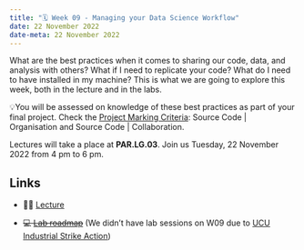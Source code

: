 ---
title: "🗓️ Week 09 - Managing your Data Science Workflow"
date: 22 November 2022
date-meta: 22 November 2022
---

What are the best practices when it comes to sharing our code, data, and analysis with others? What if I need to replicate your code? What do I need to have installed in my machine? This is what we are going to explore this week, both in the lecture and in the labs. 

::: {.callout-important collapse="false"}
💡You will be assessed on knowledge of these best practices as part of your final project. Check the [Project Marking Criteria](/main/assessments.html#projects-marking-criteria): Source Code | Organisation and  Source Code | Collaboration.

:::

Lectures will take a place at **PAR.LG.03**. Join us Tuesday, 22 November 2022 from 4 pm to 6 pm.


## Links

- 👨‍🏫 [Lecture](/weeks/week09/lecture.qmd)

- ~~💻 [Lab roadmap](#)~~ (We didn't have lab sessions on W09 due to [UCU Industrial Strike Action](https://www.canva.com/design/DAFSAUPVw6M/0GwGi_L4Zl_rG2oe404okg/view#4))